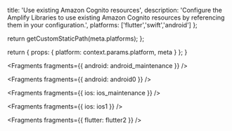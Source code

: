                   
  title: 'Use existing Amazon Cognito resources',
  description: 'Configure the Amplify Libraries to use existing Amazon Cognito resources by referencing them in your configuration.',
  platforms: ['flutter','swift','android']
};

  return getCustomStaticPath(meta.platforms);
};

  return {
    props: {
      platform: context.params.platform,
      meta
    }
  };
}
          



<Fragments fragments={{ android: android_maintenance }} />


<Fragments fragments={{ android: android0 }} />


<Fragments fragments={{ ios: ios_maintenance }} />


<Fragments fragments={{ ios: ios1 }} />


<Fragments fragments={{ flutter: flutter2 }} />
